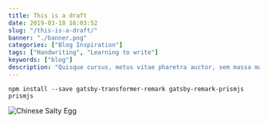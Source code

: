 ```yaml
---
title: This is a draft
date: 2019-03-18 16:03:52
slug: "/this-is-a-draft/"
banner: "./banner.png"
categories: ["Blog Inspiration"]
tags: ["Handwriting", "Learning to write"]
keywords: ["blog"]
description: "Quisque cursus, metus vitae pharetra auctor, sem massa mattis sem, at interdum magna augue eget diam. Vestibulum ante ipsum primis in faucibus orci luctus et ultrices posuere cubilia Curae; Morbi lacinia molestie dui. Praesent blandit dolor. Sed non quam. In vel mi sit amet augue congue elementum."
---
```


`npm install --save gatsby-transformer-remark gatsby-remark-prismjs prismjs`

![Chinese Salty Egg](banner.jpg)